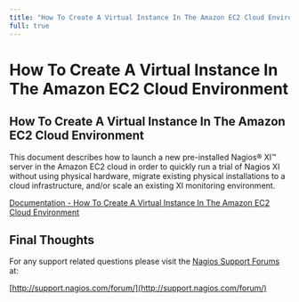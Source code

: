 ---
title: "How To Create A Virtual Instance In The Amazon EC2 Cloud Environment"
full: true
---

# How To Create A Virtual Instance In The Amazon EC2 Cloud Environment

## How To Create A Virtual Instance In The Amazon EC2 Cloud Environment

This document describes how to launch a new pre-installed Nagios® XI™ server in the Amazon EC2 cloud in order to quickly run a trial of Nagios XI without using physical hardware, migrate existing physical installations to a cloud infrastructure, and/or scale an existing XI monitoring environment.

[Documentation - How To Create A Virtual Instance In The Amazon EC2 Cloud Environment](https://assets.nagios.com/downloads/nagiosxi/docs/Using-Nagios-XI-In-Amazon-EC2-Cloud.pdf "How To Create A Virtual Instance In The Amazon EC2 Cloud Environment")

## Final Thoughts

For any support related questions please visit the [Nagios Support Forums](http://support.nagios.com/forum/) at:

[http://support.nagios.com/forum/](http://support.nagios.com/forum/)